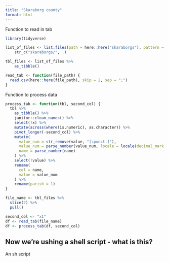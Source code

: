 ```yaml
---
title: "Skaraborg county"
format: html
---
```



Function to read in tab

```r
library(tidyverse)

list_of_files <- list.files(path = here::here("skaraborgs"), pattern = ".*.tab.csv") %>% 
    str_c("skaraborgs/", .)

tbl_files <- list_of_files %>% 
    as_tibble()

read_tab <- function(file_path) {
  read.csv(here::here(file_path), skip = 2, sep = ";")
}

```

Function to process data

```r
process_tab <- function(tbl, second_col) {
  tbl %>%
    as_tibble() %>%
    janitor::clean_names() %>%
    select(!x) %>%
    mutate(across(where(is.numeric), as.character)) %>%
    pivot_longer(-second_col) %>%
    mutate(
      value_num = str_remove(value, "[:punct:]"),
      value_num = parse_number(value_num, locale = locale(decimal_mark = ",")),
      name = parse_number(name)
    ) %>%
    select(!value) %>%
    rename(
      col = name,
      value = value_num
    ) %>%
    rename(parish = 1)
}
```


```r
file_name <- tbl_files %>%
  slice(2) %>%
  pull()

second_col <- "x1"
df <- read_tab(file_name)
df <- process_tab(df, second_col)
```


## Now we're ushing a shell script - what is this?

An sh script 




